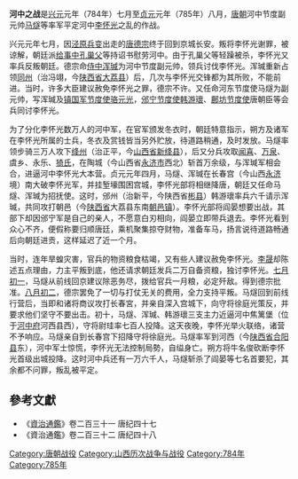 {{about|唐朝平定李怀光河中之战|后汉平定李守贞河中之战|后汉河中之战|蒙古西征中的中亚河中之战|蒙古河中之战}}
'''河中之战'''是[[兴元|兴元]]元年（784年）七月至[[貞元_(唐朝)|贞元]]元年（785年）八月，[[唐朝|唐朝]]河中节度副元帅[[马燧|马燧]]等率军平定河中[[李怀光|李怀光]]之乱的作战。

兴元元年七月，因[[泾原兵变|泾原兵变]]出走的[[唐德宗|唐德宗]]终于回到京城长安。叛将李怀光谢罪，被谅解，朝廷派[[给事中|给事中]][[孔巢父|孔巢父]]等持诏书慰劳河中。由于孔巢父等轻躁被杀，李怀光又率兵反叛朝廷。德宗命[[侍中|侍中]][[浑瑊|浑瑊]]为河中节度副元帅，领兵讨伐李怀光。浑瑊重新占领[[同州|同州]]（治冯翊，今[[陕西省|陕西省]][[大荔县|大荔县]]）后，几次与李怀光交锋都为其所败，不能前进。当时，许多大臣建议赦免李怀光之罪，德宗不许。又任命河东节度使马燧为副元帅，写浑瑊及[[镇国军节度使|镇国军节度使]][[骆元光|骆元光]]，[[邠宁节度使|邠宁节度使]][[韩游瓌|韩游瓌]]、[[鄜坊节度使|鄜坊节度使]]唐朝臣等会兵同讨李怀光。

为了分化李怀光数万人的河中军，在官军颁发冬衣时，朝廷特意指示，朔方及诸军在李怀光所属的士兵，冬衣及赏钱皆当另外贮放，待道路稍通，及时发放。马燧率领步骑三万人攻下[[绛州|绛州]]（治正平，今[[山西省|山西省]][[新绛县|新绛县]]），后又分兵攻取[[闻喜|闻喜]]、[[万泉|万泉]]、虞乡、永乐、[[猗氏|猗氏]]，在陶城（今山西省[[永济市|永济市]]西北）斩首万余级，与浑瑊军相会合，进逼河中李怀光大本营。贞元元年四月，马燧、浑瑊在长春宫（今山西[[永济|永济]]境）南大破李怀光军，并挂堑壕围困宫城，李怀光部将相继降唐，朝廷又任命马燧、浑瑊为招抚使。这时，邠州（治新平，今陕西省[[彬县|彬县]]）韩游瓌率兵六千请示浑瑊，共同攻打朝邑（今[[陕西省|陕西省]]大荔县东南[[朝邑镇|朝邑镇]]）。李怀光部将阎晏想要出战，其部下却因邠宁军是自己的亲人，不愿意白刃相向，阎晏立即带兵退去。李怀光看到众心不齐，便假称要归顺唐廷，乘机聚集掠夺财物，准备车马，扬言说待道路畅通后向朝廷进贡，这样延迟了近一个月。

当时，连年旱蝗灾害，官兵的物资粮食枯竭，又有些人建议赦免李怀光。[[李晟|李晟]]却陈述五点理由，力主平叛到底，他还请求朝廷发兵二万自备资粮，独讨李怀光。[[七月初一|七月初一]]，马燧从前线回京建议除恶务尽，拨给官兵一月粮，必定歼敌。得到德宗批准。[[八月初二|八月初二]]，德宗罢免了一切与打仗无关的费用，全力支持平叛。马燧回到前线行营后，当即和诸将商议攻打长春宮，并亲自深入宫城下，向守将徐庭光策反，并要求他们坚守不要出击。初十，马燧、浑瑊、韩游瓌三支主力近逼河中焦篱堡（位于[[河中府|河中府]]河西县西），守将尉珪率七百人投降。这天夜晚，李怀光举火联络，诸营不予响应。马燧亲自到长春宫下招降守将徐庭光。马燧率军到河西（今[[陕西省|陕西省]][[合阳县|合阳县]]东），河中军士惊慌，李怀光无法控制局勢，自缢身亡。朔方将牛名俊砍断李怀光首级出城投降。这时河中兵还有一万六千人，马燧斩杀了阎晏等七名首要犯，其余都不问罪，叛乱被平定。

==參考文獻==
*《[[資治通鑑|資治通鑑]]》卷二百三十一 唐纪四十七
*《資治通鑑》卷二百三十二 唐纪四十八

{{DEFAULTSORT:H}}
[[Category:唐朝战役|Category:唐朝战役]]
[[Category:山西历次战争与战役|Category:山西历次战争与战役]]
[[Category:784年|Category:784年]]
[[Category:785年|Category:785年]]